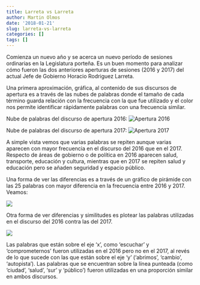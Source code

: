 ```yaml
---
title: Larreta vs Larreta
author: Martin Olmos
date: '2018-01-21'
slug: larreta-vs-larreta
categories: []
tags: []
---
```


Comienza un nuevo año y se acerca un nuevo período de sesiones ordinarias en la Legislatura porteña. Es un buen momento para analizar cómo fueron las dos anteriores aperturas de sesiones (2016 y 2017) del actual Jefe de Gobierno Horacio Rodriguez Larreta.

Una primera aproximación, gráfica, al contenido de sus discursos de apertura es a través de las nubes de palabras donde el tamaño de cada término guarda relación con la frecuencia con la que fue utilizado y el color nos permite identificar rápidamente palabras con una frecuencia similar.

Nube de palabras del discurso de apertura 2016:
![Apertura 2016](/post/2018-01-21-larreta-vs-larreta_files/wc_apertura2016.png)

Nube de palabras del discurso de apertura 2017:
![Apertura 2017](/post/2018-01-21-larreta-vs-larreta_files/wc_apertura2017.png)  

A simple vista vemos que varias palabras se repiten aunque varias aparecen con mayor frecuencia en el discurso del 2016 que en el 2017. Respecto de áreas de gobierno o de política en 2016 aparecen salud, transporte, educación y cultura, mientras que en 2017 se repiten salud y educación pero se añaden seguridad y espacio público.

Una forma de ver las diferencias es a través de un gráfico de pirámide con las 25 palabras con mayor diferencia en la frecuencia entre 2016 y 2017. Veamos:

![](/post/2018-01-21-larreta-vs-larreta_files/piramide.jpeg)

Otra forma de ver diferencias y similitudes es plotear las palabras utilizadas en el discurso del 2016 contra las del 2017. 

![](/post/2018-01-21-larreta-vs-larreta_files/2016vs2017.jpeg)

Las palabras que están sobre el eje 'x', como 'escuchar' y 'comprometernos' fueron utilizadas en el 2016 pero no en el 2017, al revés de lo que sucede con las que están sobre el eje 'y' ('abrimos', 'cambio', 'autopista'). Las palabras que se encuentran sobre la línea punteada (como 'ciudad', 'salud', 'sur' y 'público') fueron utilizadas en una proporción similar en ambos discursos.

